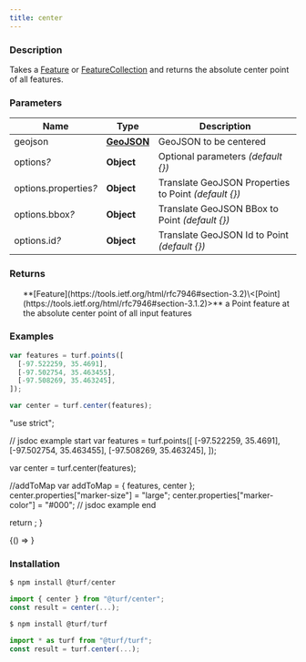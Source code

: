 ```yaml
---
title: center
---
```



### Description

Takes a [Feature](https://tools.ietf.org/html/rfc7946#section-3.2) or [FeatureCollection](https://tools.ietf.org/html/rfc7946#section-3.3) and returns the absolute center point of all features.

### Parameters

| Name                       | Type                                                         | Description                                           |
| -------------------------- | ------------------------------------------------------------ | ----------------------------------------------------- |
| geojson                    | **[GeoJSON](https://tools.ietf.org/html/rfc7946#section-3)** | GeoJSON to be centered                                |
| options<i>?</i>            | **Object**                                                   | Optional parameters _(default \{})_                   |
| options.properties<i>?</i> | **Object**                                                   | Translate GeoJSON Properties to Point _(default \{})_ |
| options.bbox<i>?</i>       | **Object**                                                   | Translate GeoJSON BBox to Point _(default \{})_       |
| options.id<i>?</i>         | **Object**                                                   | Translate GeoJSON Id to Point _(default \{})_         |

### Returns

<ul>
  **[Feature](https://tools.ietf.org/html/rfc7946#section-3.2)\<[Point](https://tools.ietf.org/html/rfc7946#section-3.1.2)>** a Point feature at the absolute center point of all input features

</ul>

### Examples

```javascript
var features = turf.points([
  [-97.522259, 35.4691],
  [-97.502754, 35.463455],
  [-97.508269, 35.463245],
]);

var center = turf.center(features);
```

  "use strict";

  // jsdoc example start
  var features = turf.points([
    [-97.522259, 35.4691],
    [-97.502754, 35.463455],
    [-97.508269, 35.463245],
  ]);

  var center = turf.center(features);

  //addToMap
  var addToMap = { features, center };
  center.properties["marker-size"] = "large";
  center.properties["marker-color"] = "#000";
  // jsdoc example end

  return <ExampleMap addToMap={addToMap} />;
}

<!-- prettier-ignore -->
<BrowserOnly>{() => <Map0 />}</BrowserOnly>

### Installation

```javascript
$ npm install @turf/center

import { center } from "@turf/center";
const result = center(...);
```

```javascript
$ npm install @turf/turf

import * as turf from "@turf/turf";
const result = turf.center(...);
```
